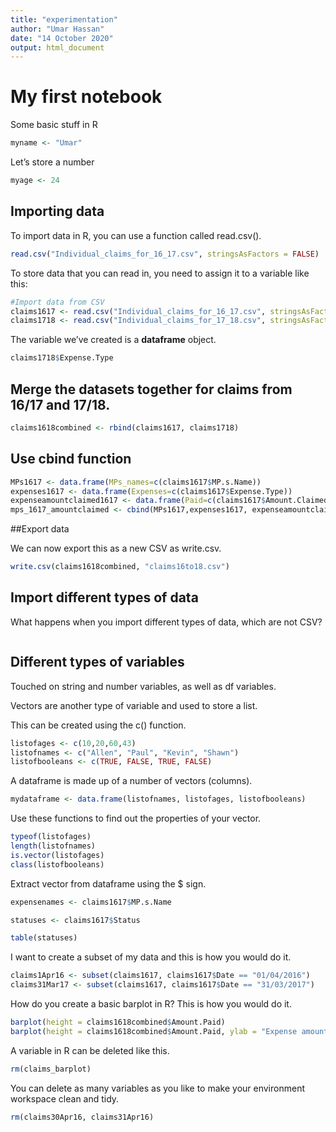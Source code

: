 ```yaml
---
title: "experimentation"
author: "Umar Hassan"
date: "14 October 2020"
output: html_document
---
```


# My first notebook

Some basic stuff in R
```r
myname <- "Umar"
```

Let's store a number
```r
myage <- 24
```

## Importing data

To import data in R, you can use a function called read.csv().
```r
read.csv("Individual_claims_for_16_17.csv", stringsAsFactors = FALSE)
```

To store data that you can read in, you need to assign it to a variable like this:

```r
#Import data from CSV
claims1617 <- read.csv("Individual_claims_for_16_17.csv", stringsAsFactors = FALSE)
claims1718 <- read.csv("Individual_claims_for_17_18.csv", stringsAsFactors = FALSE)
```

The variable we've created is a **dataframe** object.
```r
claims1718$Expense.Type
```

## Merge the datasets together for claims from 16/17 and 17/18.
```r
claims1618combined <- rbind(claims1617, claims1718)
```

## Use cbind function
```r
MPs1617 <- data.frame(MPs_names=c(claims1617$MP.s.Name))
expenses1617 <- data.frame(Expenses=c(claims1617$Expense.Type))
expenseamountclaimed1617 <- data.frame(Paid=c(claims1617$Amount.Claimed))
mps_1617_amountclaimed <- cbind(MPs1617,expenses1617, expenseamountclaimed1617)
```

##Export data

We can now export this as a new CSV as write.csv.

```r
write.csv(claims1618combined, "claims16to18.csv")
```

## Import different types of data

What happens when you import different types of data, which are not CSV?

```r

```


## Different types of variables

Touched on string and number variables, as well as df variables. 

Vectors are another type of variable and used to store a list.

This can be created using the c() function.

```r
listofages <- c(10,20,60,43)
listofnames <- c("Allen", "Paul", "Kevin", "Shawn")
listofbooleans <- c(TRUE, FALSE, TRUE, FALSE)
```

A dataframe is made up of a number of vectors (columns).
```r
mydataframe <- data.frame(listofnames, listofages, listofbooleans)
```

Use these functions to find out the properties of your vector.
```r
typeof(listofages)
length(listofnames)
is.vector(listofages)
class(listofbooleans)
```

Extract vector from dataframe using the $ sign.
```r
expensenames <- claims1617$MP.s.Name
```

```r
statuses <- claims1617$Status
```

```r
table(statuses)
```

I want to create a subset of my data and this is how you would do it.
```r
claims1Apr16 <- subset(claims1617, claims1617$Date == "01/04/2016")
claims31Mar17 <- subset(claims1617, claims1617$Date == "31/03/2017")
```

How do you create a basic barplot in R? This is how you would do it.
```r
barplot(height = claims1618combined$Amount.Paid)
barplot(height = claims1618combined$Amount.Paid, ylab = "Expense amount paid", xlab = "Date")
```

A variable in R can be deleted like this.
```r
rm(claims_barplot)
```

You can delete as many variables as you like to make your environment workspace clean and tidy.

```r
rm(claims30Apr16, claims31Apr16)
```

